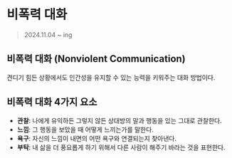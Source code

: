 # 비폭력 대화

> 2024.11.04 ~ ing

## 비폭력 대화 (Nonviolent Communication)
견디기 힘든 상황에서도 인간성을 유지할 수 있는 능력을 키워주는 대화 방법이다. 

## 비폭력 대화 4가지 요소
- **관찰**: 나에게 유익하든 그렇지 않든 상대방의 말과 행동을 있는 그대로 관찰한다.
- **느낌**: 그 행동을 보았을 때 어떻게 느끼는가를 말한다.
- **욕구**: 자신의 느낌이 내면의 어떤 욕구와 연결되는지 찾아낸다.
- **부탁**: 내 삶을 더 풍요롭게 하기 위해서 다른 사람이 해주기 바라는 것을 표현한다.